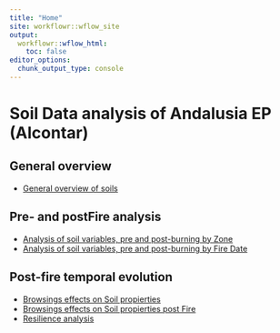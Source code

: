 ```yaml
---
title: "Home"
site: workflowr::wflow_site
output:
  workflowr::wflow_html:
    toc: false
editor_options:
  chunk_output_type: console
---
```


# Soil Data analysis of Andalusia EP (Alcontar)
## General overview 
- [General overview of soils](general_overview_soils.html)

## Pre- and postFire analysis 
- [Analysis of soil variables, pre and post-burning by Zone](analysis_pre_post.html)
- [Analysis of soil variables, pre and post-burning by Fire Date](analysis_pre_post_epoca.html)

## Post-fire temporal evolution
- [Browsings effects on Soil propierties](analysis_zona_time.html)
- [Browsings effects on Soil propierties post Fire](analysis_zona_time_postFire.html)
- [Resilience analysis](analysis_resilience.html)



